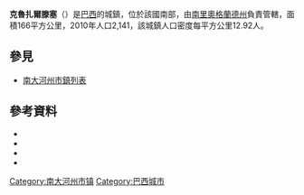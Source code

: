 {{Coord|27|40|4|S|52|38|56|W|display=title}}

'''克魯扎爾滕塞'''（{{lang-pt|Cruzaltense}}）是[[巴西|巴西]]的城鎮，位於該國南部，由[[南里奧格蘭德州|南里奧格蘭德州]]負責管轄，面積166平方公里，2010年人口2,141，該城鎮人口密度每平方公里12.92人。

== 參見 ==
* [[南大河州市鎮列表|南大河州市鎮列表]]

==參考資料==
*{{cite web |url=ftp://geoftp.ibge.gov.br/Organizacao/Divisao_Territorial/2008/DTB_2008.zip |title=Divisão Territorial do Brasil |date=July 1, 2008 |publisher=Divisão Territorial do Brasil e Limites Territoriais, Instituto Brasileiro de Geografia e Estatística (IBGE) |accessdate=December 17, 2009 |language=pt |archive-url=https://web.archive.org/web/20200614144326/https://geoftp.ibge.gov.br/organizacao_do_territorio/estrutura_territorial/divisao_territorial/2008/dtb_2008.zip |archive-date=2020-06-14 |dead-url=yes }}
*{{cite web | url = http://www.ibge.gov.br/home/estatistica/populacao/estimativa2009/POP2009_DOU.pdf | title = Estimativas da população para 1º de julho de 2009 | publisher = Estimativas de População, Instituto Brasileiro de Geografia e Estatística (IBGE) | date = August 14, 2009 | accessdate = December 17, 2009 | format = PDF | language = pt | archive-date = 2017-09-18 | archive-url = https://web.archive.org/web/20170918102736/http://www.ibge.gov.br/home/estatistica/populacao/estimativa2009/POP2009_DOU.pdf | dead-url = no }}
*{{cite web |url=http://www.pnud.org.br/atlas/ranking/IDH-M%2091%2000%20Ranking%20decrescente%20(pelos%20dados%20de%202000).htm |title=Ranking decrescente do IDH-M dos municípios do Brasil |date=2000 |publisher=Atlas do Desenvolvimento Humano, Programa das Nações Unidas para o Desenvolvimento (PNUD) |accessdate=December 17, 2009 |language=pt |archive-url=https://web.archive.org/web/20091003103229/http://www.pnud.org.br/atlas/ranking/IDH-M%2091%2000%20Ranking%20decrescente%20%28pelos%20dados%20de%202000%29.htm |archive-date=2009-10-03 |dead-url=yes }}
*{{cite web |url=http://www.ibge.gov.br/home/estatistica/economia/pibmunicipios/2005/tab01.pdf |title=Produto Interno Bruto dos Municípios 2002-2005 |date=December 19, 2007 |publisher=Instituto Brasileiro de Geografia e Estatística (IBGE) |accessdate=December 17, 2009 |language=pt |archive-url=https://web.archive.org/web/20081002024524/http://www.ibge.gov.br/home/estatistica/economia/pibmunicipios/2005/tab01.pdf |archive-date=2008-10-02 |dead-url=yes }}

{{南里約格朗德州市鎮}}

{{Brazil-geo-stub}}
[[Category:南大河州市镇|Category:南大河州市镇]]
[[Category:巴西城市|Category:巴西城市]]